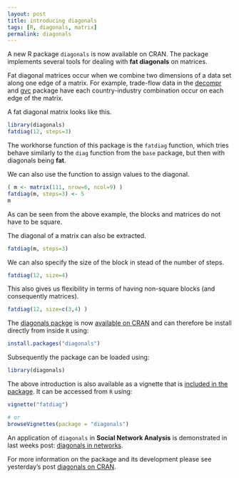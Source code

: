 ```yaml
---
layout: post
title: introducing diagonals
tags: [R, diagonals, matrix]
permalink: diagonals
---
```


A new R package `diagonals` is now available on CRAN. The package implements several tools for dealing with **fat diagonals** on matrices.

Fat diagonal matrices occur when we combine two dimensions of a data set along one edge of a matrix. For example, trade-flow data in the [decompr](http://cran.r-project.org/package=decompr) and [gvc](http://cran.r-project.org/package=gvc) package have each country-industry combination occur on each edge of the matrix. 

A fat diagonal matrix looks like this.

```r
library(diagonals)
fatdiag(12, steps=3)
```

The workhorse function of this package is the `fatdiag` function, which tries behave similarly to the `diag` function from the `base` package, but then with diagonals being **fat**.

We can also use the function to assign values to the diagonal.

```r
( m <- matrix(111, nrow=6, ncol=9) )
fatdiag(m, steps=3) <- 5
m
```

As can be seen from the above example, the blocks and matrices do not have to be square.

The diagonal of a matrix can also be extracted.

```r
fatdiag(m, steps=3)
```

We can also specify the size of the block in stead of the number of steps.

```r
fatdiag(12, size=4)
```

This also gives us flexibility in terms of having non-square blocks (and consequently matrices).

```r
fatdiag(12, size=c(3,4) )
```

The [diagonals packge](http://cran.r-project.org/?package=diagonals) is now [available on CRAN](/diagonals-cran) and can therefore be install directly from inside `R` using:

```r
install.packages("diagonals")
```

Subsequently the package can be loaded using:

```r
library(diagonals)
```

The above introduction is also available as a vignette that is [included in the package](http://cran.r-project.org/web/packages/diagonals/vignettes/fatdiag.html).
It can be accessed from `R` using:

```r
vignette("fatdiag")

# or
browseVignettes(package = "diagonals")
```

An application of `diagonals` in **Social Network Analysis** is demonstrated in last weeks post: [diagonals in networks](/diagonals-network).

For more information on the package and its development please see yesterday's post [diagonals on CRAN](/diagonals-cran).
